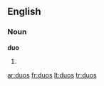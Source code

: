 ==English==

===Noun===
'''duo'''

# {{plural of|[[duo]]}}

[[ar:duos]]
[[fr:duos]]
[[lt:duos]]
[[tr:duos]]